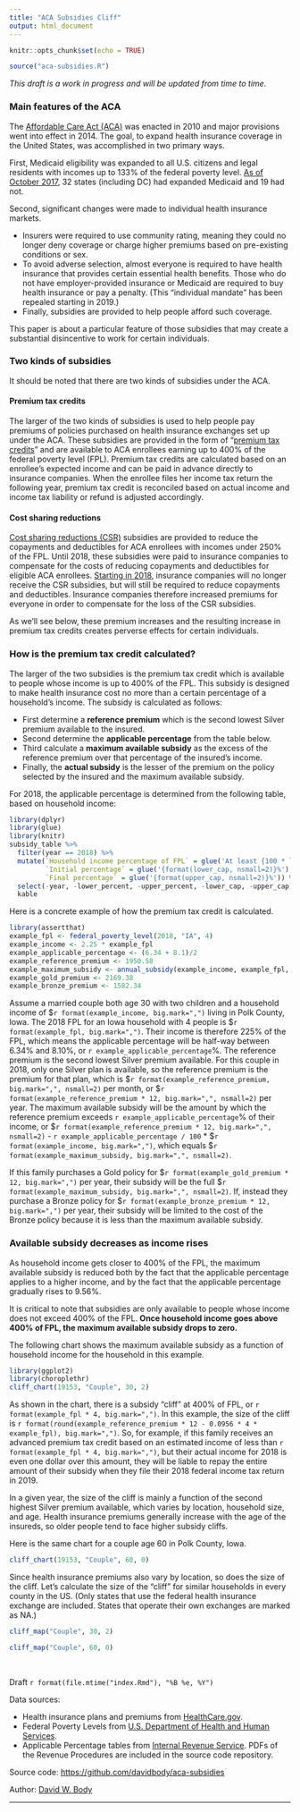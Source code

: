 ```yaml
---
title: "ACA Subsidies Cliff"
output: html_document
---
```


```r
knitr::opts_chunk$set(echo = TRUE)
```

```r
source("aca-subsidies.R")
```

*This draft is a work in progress and will be updated from time to time.*

### Main features of the ACA

The [Affordable Care Act (ACA)](https://en.wikipedia.org/wiki/Patient_Protection_and_Affordable_Care_Act) was enacted in 2010 and major provisions went into effect in 2014. The goal, to expand health insurance coverage in the United States, was accomplished in two primary ways.

First, Medicaid eligibility was expanded to all U.S. citizens and legal residents with incomes up to 133% of the federal poverty level. [As of October 2017](https://www.kff.org/uninsured/issue-brief/the-coverage-gap-uninsured-poor-adults-in-states-that-do-not-expand-medicaid/), 32 states (including DC) had expanded Medicaid and 19 had not.

Second, significant changes were made to individual health insurance markets.

* Insurers were required to use community rating, meaning they could no longer deny coverage or charge higher premiums based on pre-existing conditions or sex.
* To avoid adverse selection, almost everyone is required to have health insurance that provides certain essential health benefits. Those who do not have employer-provided insurance or Medicaid are required to buy health insurance or pay a penalty. (This "individual mandate" has been repealed starting in 2019.)
* Finally, subsidies are provided to help people afford such coverage.

This paper is about a particular feature of those subsidies that may create a substantial disincentive to work for certain individuals.

### Two kinds of subsidies

It should be noted that there are two kinds of subsidies under the ACA.

#### Premium tax credits

The larger of the two kinds of subsidies is used to help people pay premiums of policies purchased on health insurance exchanges set up under the ACA. These subsidies are provided in the form of "[premium tax credits](https://www.irs.gov/affordable-care-act/individuals-and-families/the-premium-tax-credit-the-basics-0)" and are available to ACA enrollees earning up to 400% of the federal poverty level (FPL). Premium tax credits are calculated based on an enrollee's expected income and can be paid in advance directly to insurance companies. When the enrollee files her income tax return the following year, premium tax credit is reconciled based on actual income and income tax liability or refund is adjusted accordingly.

#### Cost sharing reductions

[Cost sharing reductions (CSR)](https://en.wikipedia.org/wiki/Cost_sharing_reductions_subsidy) subsidies are provided to reduce the copayments and deductibles for ACA enrollees with incomes under 250% of the FPL. Until 2018, these subsidies were paid to insurance companies to compensate for the costs of reducing copayments and deductibles for eligible ACA enrollees. [Starting in 2018](https://www.nytimes.com/2017/10/12/us/politics/trump-obamacare-executive-order-health-insurance.html), insurance companies will no longer receive the CSR subsidies, but will still be required to reduce copayments and deductibles. Insurance companies therefore increased premiums for everyone in order to compensate for the loss of the CSR subsidies.

As we'll see below, these premium increases and the resulting increase in premium tax credits creates perverse effects for certain individuals.

### How is the premium tax credit calculated?

The larger of the two subsidies is the premium tax credit which is available to people whose income is up to 400% of the FPL. This subsidy is designed to make health insurance cost no more than a certain percentage of a household's income. The subsidy is calculated as follows:

* First determine a **reference premium** which is the second lowest Silver premium available to the insured.
* Second determine the **applicable percentage** from the table below.
* Third calculate a **maximum available subsidy** as the excess of the reference premium over that percentage of the insured's income.
* Finally, the **actual subsidy** is the lesser of the premium on the policy selected by the insured and the maximum available subsidy.

For 2018, the applicable percentage is determined from the following table, based on household income:

```r
library(dplyr)
library(glue)
library(knitr)
subsidy_table %>%
  filter(year == 2018) %>%
  mutate(`Household income percentage of FPL` = glue('At least {100 * lower_percent}% but less than {100 * upper_percent}%'),
         `Initial percentage` = glue('{format(lower_cap, nsmall=2)}%'),
         `Final percentage` = glue('{format(upper_cap, nsmall=2)}%')) %>%
  select(-year, -lower_percent, -upper_percent, -lower_cap, -upper_cap) %>%
  kable
```

Here is a concrete example of how the premium tax credit is calculated.

```r
library(assertthat)
example_fpl <- federal_poverty_level(2018, "IA", 4)
example_income <- 2.25 * example_fpl
example_applicable_percentage <- (6.34 + 8.1)/2
example_reference_premium <- 1950.58
example_maximum_subsidy <- annual_subsidy(example_income, example_fpl, example_reference_premium, "IA")
example_gold_premium <- 2169.38
example_bronze_premium <- 1582.34
```

Assume a married couple both age 30 with two children and a household income of $`r format(example_income, big.mark=",")` living in Polk County, Iowa. The 2018 FPL for an Iowa household with 4 people is $`r format(example_fpl, big.mark=",")`. Their income is therefore 225% of the FPL, which means the applicable percentage will be half-way between 6.34% and 8.10%, or `r example_applicable_percentage`%. The reference premium is the second lowest Silver premium available. For this couple  in 2018, only one Silver plan is available, so the reference premium is the premium for that plan, which is $`r format(example_reference_premium, big.mark=",", nsmall=2)` per month, or $`r format(example_reference_premium * 12, big.mark=",", nsmall=2)` per year. The maximum available subsidy will be the amount by which the reference premium exceeds `r example_applicable_percentage`% of their income, or $`r format(example_reference_premium * 12, big.mark=",", nsmall=2)` - `r example_applicable_percentage / 100` * $`r format(example_income, big.mark=",")`, which equals $`r format(example_maximum_subsidy, big.mark=",", nsmall=2)`.

If this family purchases a Gold policy for $`r format(example_gold_premium * 12, big.mark=",")` per year, their subsidy will be the full $`r format(example_maximum_subsidy, big.mark=",", nsmall=2)`. If, instead they purchase a Bronze policy for $`r format(example_bronze_premium * 12, big.mark=",")` per year, their subsidy will be limited to the cost of the Bronze policy because it is less than the maximum available subsidy.

### Available subsidy decreases as income rises

As household income gets closer to 400% of the FPL, the maximum available subsidy is reduced both by the fact that the applicable percentage applies to a higher income, and by the fact that the applicable percentage gradually rises to 9.56%.

It is critical to note that subsidies are only available to people whose income does not exceed 400% of the FPL. **Once household income goes above 400% of FPL, the maximum available subsidy drops to zero.**

The following chart shows the maximum available subsidy as a function of household income for the household in this example.

```r
library(ggplot2)
library(choroplethr)
cliff_chart(19153, "Couple", 30, 2)
```

As shown in the chart, there is a subsidy "cliff" at 400% of FPL, or `r format(example_fpl * 4, big.mark=",")`. In this example, the size of the cliff is `r format(round(example_reference_premium * 12 - 0.0956 * 4 * example_fpl), big.mark=",")`. So, for example, if this family receives an advanced premium tax credit based on an estimated income of less than `r format(example_fpl * 4, big.mark=",")`, but their actual income for 2018 is even one dollar over this amount, they will be liable to repay the entire amount of their subsidy when they file their 2018 federal income tax return in 2019.

In a given year, the size of the cliff is mainly a function of the second highest Silver premium available, which varies by location, household size, and age. Health insurance premiums generally increase with the age of the insureds, so older people tend to face higher subsidy cliffs.

Here is the same chart for a couple age 60 in Polk County, Iowa.

```r
cliff_chart(19153, "Couple", 60, 0)
```

Since health insurance premiums also vary by location, so does the size of the cliff. Let's calculate the size of the "cliff" for similar households in every county in the US. (Only states that use the federal health insurance exchange are included. States that operate their own exchanges are marked as NA.)

```r
cliff_map("Couple", 30, 2)
```

```r
cliff_map("Couple", 60, 0)
```

<br/>

Draft `r format(file.mtime("index.Rmd"), "%B %e, %Y")`

Data sources:

* Health insurance plans and premiums from [HealthCare.gov](https://www.healthcare.gov/health-and-dental-plan-datasets-for-researchers-and-issuers/).
* Federal Poverty Levels from [U.S. Department of Health and Human Services](https://aspe.hhs.gov/poverty-guidelines).
* Applicable Percentage tables from [Internal Revenue Service](https://www.irs.gov/). PDFs of the Revenue Procedures are included in the source code repository.

Source code: [https://github.com/davidbody/aca-subsidies](https://github.com/davidbody/aca-subsidies)

Author: [David W. Body](https://twitter.com/david_body)

---
